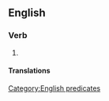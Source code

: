 ==English==

===Verb===
{{head|en|verb|head=to [[work]] someone's [[arse]] [[off]]}}

# {{idiomatic}} {{alternative form of|work someone's ass off}}

====Translations====
{{trans-see|to work excessively|work someone's ass off}}

[[Category:English predicates]]